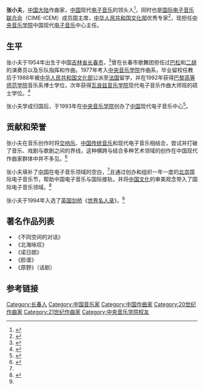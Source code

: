 {{Infobox classical
| 中文名 = 张小夫
| 画像 = Fuge.jpg
| 附注 =      
| 原文名 = 张小夫
| 拉丁字母 = Zhang Xiaofu
| 国别 = 中国    
| 出生日期 = 1954年
| 出生地 = 长春
| 逝世日期 = 
| 逝世地 = 
| 所属时期 = 20世纪，21世纪
| 所属乐派 =  
| 擅长作品类型 = 电子音乐，中国民乐
| 代表作 = 《脸谱》、《诺日朗》、《北海咏叹》、《原野》（话剧）
| 师从 = [[吴祖强|吴祖强]]
| 学生 = 
| 官方网站 = 
}}

'''张小夫'''，[[中国大陆|中国大陆]]作曲家，[[中国|中国]]现代[[电子音乐|电子音乐]]的领头人<ref name="#1">{{cite web|url=http://ent.sina.com.cn/y/2009-05-18/12102524622.shtml|title=09北京国际电子音乐节专家：张小夫|publisher=新浪网|access-date=2010-09-11|archive-date=2016-03-04|archive-url=https://web.archive.org/web/20160304134405/http://ent.sina.com.cn/y/2009-05-18/12102524622.shtml}}</ref>，同时也是[[国际电子音乐联合会|国际电子音乐联合会]]（CIME-ICEM）成员国主席，[[中华人民共和国文化部|中华人民共和国文化部]]优秀专家<ref>{{cite web|url=http://www.cctv.com/tvguide/tvcomment/tyzj/10622.shtml|title=中央电视台特邀专家|publisher=CCTV.COM|access-date=2010-09-11|archive-date=2016-03-04|archive-url=https://web.archive.org/web/20160304215920/http://www.cctv.com/tvguide/tvcomment/tyzj/10622.shtml}}</ref>，现担任[[中央音乐学院|中央音乐学院]]中国现代[[电子音乐|电子音乐]]中心主任。

==生平==

张小夫于1954年出生于中国[[吉林省|吉林省]][[长春市|长春市]]，<ref>{{cite web|url=http://www.ceta.com.cn/webceta/NewsDetail.aspx?ArcileD=5622|title=高端论坛暨电子音乐展演嘉宾介绍:张小夫|publisher=中国演艺设备技术协会|access-date=2010-09-11|archive-date=2016-03-04|archive-url=https://web.archive.org/web/20160304080325/http://www.ceta.com.cn/webceta/NewsDetail.aspx?ArcileD=5622}}</ref>曾在长春市歌舞团担任过[[巴松|巴松]]和[[二胡|二胡]]的演奏员以及乐队指挥和作曲。1977年考入[[中央音乐学院|中央音乐学院]]作曲系，毕业留校任教后于1988年被[[中华人民共和国文化部|中华人民共和国文化部]]公派至[[法国|法国]]留学，并在1992年获得[[巴黎高等师范学院|巴黎高等师范学院]]音乐系博士学位，次年获得[[瓦良兹音乐学院|瓦良兹音乐学院]]现代电子音乐作曲大师班的硕士学位。<ref name="#2">{{cite web|url=http://cemc.ccom.edu.cn/htmldocs/staffzxf.html|title=Zhang Xiaofu|publisher=中央音乐学院网|deadurl=yes|archiveurl=https://web.archive.org/web/20080828233253/http://cemc.ccom.edu.cn/htmldocs/staffZxf.html|archivedate=2008-08-28|access-date=2010-09-11}}</ref>

张小夫学成归国后，于1993年在[[中央音乐学院|中央音乐学院]]创办了[[中国|中国]]现代电子音乐中心<ref>{{cite web|url=http://www.ccom.edu.cn/jxjg/dzyy/zxgk/200708050001.shtml|title=中国现代电子音乐中心概况|publisher=中央音乐学院网|deadurl=yes|archiveurl=https://web.archive.org/web/20090905002012/http://www.ccom.edu.cn/jxjg/dzyy/zxgk/200708050001.shtml|archivedate=2009-09-05|access-date=2010-09-11}}</ref>。

==贡献和荣誉==

张小夫在音乐创作时将[[交响乐|交响乐]]、[[中国民族音乐|中国传统音乐]]和现代电子音乐相结合，尝试并打破了音乐、戏剧与歌剧之间的界线，这种横跨与结合多种艺术领域的创作在中国现代作曲家群体中并不多见。<ref>{{cite web|url=http://www.pinglaoshi.com/tIntro/187611|title=张小夫|publisher=评师网}}{{dead link|date=2018年2月 |bot=InternetArchiveBot |fix-attempted=yes }}</ref>

张小夫填补了[[中国|中国]]在电子音乐领域的空白，<ref name="#1"/>且通过创办和组织一年一度的[[北京|北京]]国际电子音乐节，帮助中国电子音乐与国际接轨，并将[[中国传统文化|中国文化]]的审美观念带入了国际电子音乐领域。<ref>{{cite web|url=http://www.ccmce.net/htmlnews/2007/062223345244452.html|title=张小夫从法国国际电子音乐节载誉而归|publisher=中央音乐学院继续教育网}}{{dead link|date=2018年2月 |bot=InternetArchiveBot |fix-attempted=yes }}</ref>

张小夫于1994年入选了[[英国|英国]][[剑桥|剑桥]]《[[世界名人录|世界名人录]]》。<ref name="#2"/>

==著名作品列表==

* 《不同空间的对话》
* 《北海咏叹》
* 《诺日朗》
* 《脸谱》
* 《原野》（话剧）

==参考链接==
<div class="references-small">
<references />
</div>

[[Category:长春人|Category:长春人]]
[[Category:中国音乐家|Category:中国音乐家]]
[[Category:中国作曲家|Category:中国作曲家]]
[[Category:20世纪作曲家|Category:20世纪作曲家]]
[[Category:21世纪作曲家|Category:21世纪作曲家]]
[[Category:中央音乐学院校友|Category:中央音乐学院校友]]
